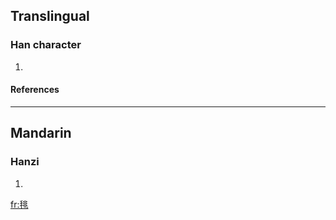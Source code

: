 ==Translingual==
===Han character===
{{Han char|rn=82|rad=毛|as=08|sn=12|four=|canj=竹山中一卜 (HULMY)}}
# {{defn|Han|sort=毛08}}
====References====
{{Han ref|kx=0594.261|dkj=16884|hdz=31999.150|uh=6BF4|ud=27636}}

----
==Mandarin==
===Hanzi===
{{cmn-hanzi|pin=[[bī]] ([[bi1]]), [[sāi]] ([[sai1]])|wg=pi<sup>1</sup>, sai<sup>1</sup>}}
# {{defn|Mandarin}}

[[fr:毴]]